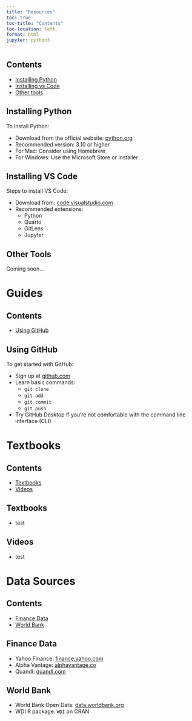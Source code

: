 ```yaml
---
title: "Resources"
toc: true
toc-title: "Contents"
toc-location: left
format: html
jupyter: python3
---
```




::: {.callout-tip collapse=false}

## Contents
- [Installing Python](#installing)
- [Installing vs Code](#code)
- [Other tools](#tools)

:::

## Installing Python {#installing}

To install Python:

- Download from the official website: [python.org](https://www.python.org)
- Recommended version: 3.10 or higher
- For Mac: Consider using Homebrew  
- For Windows: Use the Microsoft Store or installer

## Installing VS Code {#code}

Steps to install VS Code:

- Download from: [code.visualstudio.com](https://code.visualstudio.com/)
- Recommended extensions:
  - Python
  - Quarto
  - GitLens
  - Jupyter

## Other Tools {#tools}

Coming soon...

<!--#################################################-->

# **Guides**

::: {.callout-tip collapse=false}
## Contents
- [Using GitHub](#github)
:::

## Using GitHub {#github}

To get started with GitHub:

- Sign up at [github.com](https://github.com)
- Learn basic commands:
  - `git clone`
  - `git add`
  - `git commit`
  - `git push`
- Try GitHub Desktop if you're not comfortable with the command line interface (CLI)

<!--#################################################-->

# **Textbooks**

::: {.callout-tip collapse=false}
## Contents
 - [Textbooks](#textbooks)
 - [Videos](#videos)
 
:::

## Textbooks {#textbooks}
 - test

## Videos{#videos}
 - test


<!--#################################################-->

# **Data Sources**

::: {.callout-tip collapse=false}
## Contents
- [Finance Data](#finance)
- [World Bank](#worldBank)
:::

## Finance Data {#finance}

- Yahoo Finance: [finance.yahoo.com](https://finance.yahoo.com)
- Alpha Vantage: [alphavantage.co](https://www.alphavantage.co)
- Quandl: [quandl.com](https://www.quandl.com)

## World Bank {#worldBank}

- World Bank Open Data: [data.worldbank.org](https://data.worldbank.org)
- WDI R package: `WDI` on CRAN




